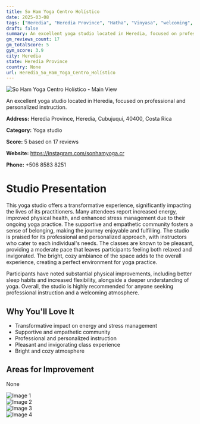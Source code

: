 ```yaml
---
title: So Ham Yoga Centro Holístico
date: 2025-03-08
tags: ["Heredia", "Heredia Province", "Hatha", "Vinyasa", "welcoming", "professional", "Heredia"]  
draft: false
summary: An excellent yoga studio located in Heredia, focused on professional and personalized instruction.
gm_reviews_count: 17
gm_totalScore: 5
gym_score: 3.9
city: Heredia
state: Heredia Province
country: None
url: Heredia_So_Ham_Yoga_Centro_Holístico
---
```


<div className="aspect-[16/9] relative my-8">
  <img 
    src="https://lh5.googleusercontent.com/p/AF1QipPvKHGT8sp3rTvQVtuTfyE3i3BiF7wBX1UT-SBv=w1920-h1080-k-no"
    alt="So Ham Yoga Centro Holístico - Main View"
    className="object-cover absolute inset-0 w-full h-full rounded-lg"
  />
</div>

An excellent yoga studio located in Heredia, focused on professional and personalized instruction.

**Address:** Heredia Province, Heredia, Cubujuqui, 40400, Costa Rica

**Category:** Yoga studio

**Score:** 5 based on 17 reviews

**Website:** https://instagram.com/sonhamyoga.cr

**Phone:** +506 8583 8251

# Studio Presentation

This yoga studio offers a transformative experience, significantly impacting the lives of its practitioners. Many attendees report increased energy, improved physical health, and enhanced stress management due to their ongoing yoga practice. The supportive and empathetic community fosters a sense of belonging, making the journey enjoyable and fulfilling. The studio is praised for its professional and personalized approach, with instructors who cater to each individual's needs. The classes are known to be pleasant, providing a moderate pace that leaves participants feeling both relaxed and invigorated. The bright, cozy ambiance of the space adds to the overall experience, creating a perfect environment for yoga practice.

Participants have noted substantial physical improvements, including better sleep habits and increased flexibility, alongside a deeper understanding of yoga. Overall, the studio is highly recommended for anyone seeking professional instruction and a welcoming atmosphere.

## Why You'll Love It

- Transformative impact on energy and stress management
- Supportive and empathetic community
- Professional and personalized instruction
- Pleasant and invigorating class experience
- Bright and cozy atmosphere

## Areas for Improvement

None

<div className="grid grid-cols-1 xl:grid-cols-2 gap-4 my-8">
<div className="aspect-[4/3] relative"><img src="https://lh3.googleusercontent.com/p/AF1QipNzyaawhaKx4g-B-Vx422gE3B10cJYBMLeZ2WFE=w1920-h1080-k-no" alt="Image 1" className="object-cover absolute inset-0 w-full h-full rounded-lg" /></div>
<div className="aspect-[4/3] relative"><img src="https://lh5.googleusercontent.com/p/AF1QipP2_feaJ4tYbHN3qw2KHLad9ANKr-PtVljZkWNn=w1920-h1080-k-no" alt="Image 2" className="object-cover absolute inset-0 w-full h-full rounded-lg" /></div>
<div className="aspect-[4/3] relative"><img src="https://lh5.googleusercontent.com/p/AF1QipP7gfH1Q1-R5RrrA3Rplmv8qTBLxHAO_O84FzA_=w1920-h1080-k-no" alt="Image 3" className="object-cover absolute inset-0 w-full h-full rounded-lg" /></div>
<div className="aspect-[4/3] relative"><img src="https://lh5.googleusercontent.com/p/AF1QipM7JRtHz08mnkU2DfyWygJpnmu7LvbM53Ol6XEx=w1920-h1080-k-no" alt="Image 4" className="object-cover absolute inset-0 w-full h-full rounded-lg" /></div>
</div>